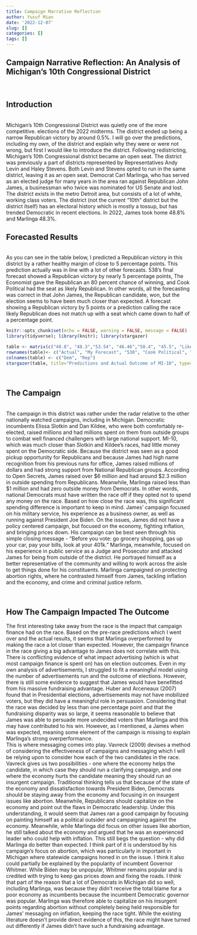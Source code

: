 ```yaml
---
title: Campaign Marrative Reflection
author: Yusuf Mian
date: '2022-12-07'
slug: []
categories: []
tags: []
---
```

## Campaign Narrative Reflection: An Analysis of Michigan's 10th Congressional District
<br>

## Introduction

<br>
Michigan’s 10th Congressional District was quietly one of the more competitive. elections of the 2022 midterms. The district ended up being a narrow Republican victory by around 0.5%. I will go over the predictions, including my own, of the district and explain why they were or were not wrong, but first I would like to introduce the district. Following redistricting, Michigan’s 10th Congressional district became an open seat. The district was previously a part of districts represented by Representatives Andy Levin and Haley Stevens. Both Levin and Stevens opted to run in the same district, leaving it as an open seat. Democrat Carl Marlinga, who has served as an elected judge for many years in the area ran against Republican John James, a businessman who twice was nominated for US Senate and lost. The district exists in the metro Detroit area, but consists of a lot of white, working class voters. The district (not the current “10th” district but the district itself) has an electoral history which is mostly a tossup, but has trended Democratic in recent elections. In 2022, James took home 48.8% and Marlinga 48.3%. 
<br>

## Forecasted Results 

<br>
As you can see in the table below, I predicted a Republican victory in this district by a rather healthy margin of close to 5 percentage points. This prediction actually was in line with a lot of other forecasts. 538’s final forecast showed a Republican victory by nearly 5 percentage points, The Economist gave the Republican an 80 percent chance of winning, and Cook Political had the seat as likely Republican. In other words, all the forecasting was correct in that John James, the Republican candidate, won, but the election seems to have been much closer than expected. A forecast showing a Republican victory by 5 points or a prediction calling the race likely Republican does not match up with a seat which came down to half of a percentage point.

```r
knitr::opts_chunk$set(echo = FALSE, warning = FALSE, message = FALSE)
library(tidyverse); library(knitr); library(stargazer)
```

```r
table <- matrix(c("48.8", "48.3","53.54", "46.46","50.4", "45.5", "Likely R"," ", "80% R"," "), ncol=2, byrow=TRUE)
rownames(table)<- c("Actual", "My Forecast", "538", "Cook Political", "The Economist")
colnames(table) <- c("Dem", "Rep")
stargazer(table, title="Predictions and Actual Outcome of MI-10", type="text")
```
<br>

## The Campaign

<br>
The campaign in this district was rather under the radar relative to the other nationally watched campaigns, including in Michigan. Democratic incumbents Elissa Slotkin and Dan Kildee, who were both comfortably re-elected, raised millions and had millions spent on them from outside groups to combat well financed challengers with large national support. MI-10, which was much closer than Slotkin and Kildee’s races, had little money spent on the Democratic side. Because the district was seen as a good pickup opportunity for Republicans and because James had high name recognition from his previous runs for office, James raised millions of dollars and had strong support from National Republican groups. According to Open Secrets, James raised over $6 million and had around $2.3 million in outside spending from Republicans. Meanwhile, Marlinga raised less than $1 million and had zero outside money from Democrats. In other words, national Democrats must have written the race off if they opted not to spend any money on the race. Based on how close the race was, this significant spending difference is important to keep in mind.
James’ campaign focused on his military service, his experience as a business owner, as well as running against President Joe Biden. On the issues, James did not have a policy centered campaign, but focused on the economy, fighting inflation, and bringing prices down. His campaign can be best seen through his simple closing message - “Before you vote: go grocery shopping, gas up your car, pay your bills, look at your 401k.” Marlinga, meanwhile, focused on his experience in public service as a Judge and Prosecutor and attacked James for being from outside of the district. He portrayed himself as a better representative of the community and willing to work across the aisle to get things done for his constituents. Marlinga campaigned on protecting abortion rights, where he contrasted himself from James, tackling inflation and the economy, and crime and criminal justice reform. 

<br>

## How The Campaign Impacted The Outcome
The first interesting take away from the race is the impact that campaign finance had on the race. Based on the pre-race predictions which I went over and the actual results, it seems that Marlinga overperformed by making the race a lot closer than expected. However, the campaign finance in the race giving a big advantage to James does not correlate with this. There is conflicting evidence of what impact advertising (which is what most campaign finance is spent on) has on election outcomes. Even in my own analysis of advertisements, I struggled to fit a meaningful model using the number of advertisements run and the outcome of elections. However, there is still some evidence to suggest that James would have benefitted from his massive fundraising advantage. Huber and Arceneaux (2007) found that in Presidential elections, advertisements may not have mobilized voters, but they did have a meaningful role in persuasion. Considering that the race was decided by less than one percentage point and that the fundraising disparity was so large, it seems reasonable to believe that James was able to persuade more undecided voters than Marlinga and this may have contributed to his win. However, as I mentioned, a James when was expected, meaning some element of the campaign is missing to explain Marlinga’s strong overperformance.
<br>
 This is where messaging comes into play. Vavreck (2009) devises a method of considering the effectiveness of campaigns and messaging which I will be relying upon to consider how each of the two candidates in the race. Vavreck gives us two possibilities - one where the economy helps the candidate, in which case they should run a clarifying campaign, and one where the economy hurts the candidate meaning they should run an insurgent campaign. Traditional thinking tells us that because of the state of the economy and dissatisfaction towards President Biden, Democrats should be staying away from the economy and focusing in on insurgent issues like abortion. Meanwhile, Republicans should capitalize on the economy and point out the flaws in Democratic leadership. Under this understanding, it would seem that James ran a good campaign by focusing on painting himself as a political outsider and campaigning against the economy. Meanwhile, while Marlinga did focus on other issues like abortion, he still talked about the economy and argued that he was an experienced leader who could help with inflation. This still begs the question - why did Marlinga do better than expected. I think part of it is understood by his campaign’s focus on abortion, which was particularly in important in Michigan where statewide campaigns honed in on the issue. I think it also could partially be explained by the popularity of incumbent Governor Whitmer. While Biden may be unpopular, Whitmer remains popular and is credited with trying to keep gas prices down and fixing the roads. I think that part of the reason that a lot of Democrats in Michigan did so well, including Marlinga, was because they didn’t receive the total blame for a poor economy as incumbents because the incumbent Democratic governor was popular. Marlinga was therefore able to capitalize on his insurgent points regarding abortion without completely being held responsible for James’ messaging on inflation, keeping the race tight. While the existing literature doesn’t provide direct evidence of this, the race might have turned out differently if James didn’t have such a fundraising advantage. 

<br>
